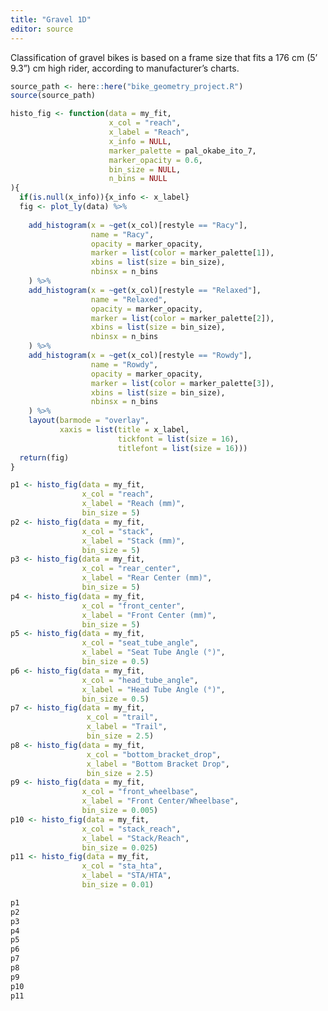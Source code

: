 ```yaml
---
title: "Gravel 1D"
editor: source
---
```


::: {.callout-note}
Classification of gravel bikes is based on a frame size that fits a 176 cm (5' 9.3") cm high rider, according to manufacturer's charts.
:::

```r
source_path <- here::here("bike_geometry_project.R")
source(source_path)
```

```r

histo_fig <- function(data = my_fit,
                      x_col = "reach",
                      x_label = "Reach",
                      x_info = NULL,
                      marker_palette = pal_okabe_ito_7,
                      marker_opacity = 0.6,
                      bin_size = NULL,
                      n_bins = NULL
){
  if(is.null(x_info)){x_info <- x_label}
  fig <- plot_ly(data) %>%
    
    add_histogram(x = ~get(x_col)[restyle == "Racy"],
                  name = "Racy",
                  opacity = marker_opacity,
                  marker = list(color = marker_palette[1]),
                  xbins = list(size = bin_size),
                  nbinsx = n_bins
    ) %>%
    add_histogram(x = ~get(x_col)[restyle == "Relaxed"],
                  name = "Relaxed",
                  opacity = marker_opacity,
                  marker = list(color = marker_palette[2]),
                  xbins = list(size = bin_size),
                  nbinsx = n_bins
    ) %>%
    add_histogram(x = ~get(x_col)[restyle == "Rowdy"],
                  name = "Rowdy",
                  opacity = marker_opacity,
                  marker = list(color = marker_palette[3]),
                  xbins = list(size = bin_size),
                  nbinsx = n_bins
    ) %>%
    layout(barmode = "overlay",
           xaxis = list(title = x_label,
                        tickfont = list(size = 16),
                        titlefont = list(size = 16)))
  return(fig)
}

```

```r
p1 <- histo_fig(data = my_fit,
                x_col = "reach",
                x_label = "Reach (mm)",
                bin_size = 5)
p2 <- histo_fig(data = my_fit,
                x_col = "stack",
                x_label = "Stack (mm)",
                bin_size = 5)
p3 <- histo_fig(data = my_fit,
                x_col = "rear_center",
                x_label = "Rear Center (mm)",
                bin_size = 5)
p4 <- histo_fig(data = my_fit,
                x_col = "front_center",
                x_label = "Front Center (mm)",
                bin_size = 5)
p5 <- histo_fig(data = my_fit,
                x_col = "seat_tube_angle",
                x_label = "Seat Tube Angle (°)",
                bin_size = 0.5)
p6 <- histo_fig(data = my_fit,
                x_col = "head_tube_angle",
                x_label = "Head Tube Angle (°)",
                bin_size = 0.5)
p7 <- histo_fig(data = my_fit,
                 x_col = "trail",
                 x_label = "Trail",
                 bin_size = 2.5)
p8 <- histo_fig(data = my_fit,
                 x_col = "bottom_bracket_drop",
                 x_label = "Bottom Bracket Drop",
                 bin_size = 2.5)
p9 <- histo_fig(data = my_fit,
                x_col = "front_wheelbase",
                x_label = "Front Center/Wheelbase",
                bin_size = 0.005)
p10 <- histo_fig(data = my_fit,
                x_col = "stack_reach",
                x_label = "Stack/Reach",
                bin_size = 0.025)
p11 <- histo_fig(data = my_fit,
                x_col = "sta_hta",
                x_label = "STA/HTA",
                bin_size = 0.01)

p1
p2
p3
p4
p5
p6
p7
p8
p9
p10
p11
```
